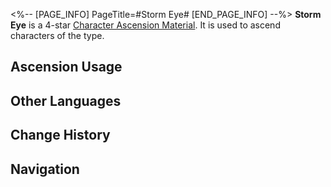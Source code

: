 <%-- [PAGE_INFO]
PageTitle=#Storm Eye#
[END_PAGE_INFO] --%>
{{Item Infobox
|id          = 110405
|image       = Item Storm Eye.png
|type        = Character Ascension Material
|invCategory = Upgrade Materials
|rarity      = 4
|effect      = Arrows belonged to a Stormbringer. Can be used for the Ascension of Wind characters.
|description = Used to belong to a certain Fragmentum monster modeled after a certain kind of Voidrangers. An arrowhead can be barely seen buried in the center of the vortex.
|source1     = [[Stagnant Shadow: Rivet Town]]
|source2     = [[Stagnant Shadow (Rivet Town)]]
|source3     = [[Omni-Synthesizer]] &mdash; Material Exchange
}}
{{Description|''"Those who perish in the Fragmentum shall rise again where they met their demise."''}}
'''Storm Eye''' is a 4-star [[Character Ascension Material]]. It is used to ascend characters of the {{Color|undefined|link=1}} type.

==Ascension Usage==
{{Ascension Usage}}

==Other Languages==
{{Other Languages
|en   = Storm Eye
|zhs  = 暴风之眼
|zht  = 暴風之眼
|ja   = 暴風の眼
|ko   = 폭풍의 눈
|es   = Ojo del vendaval
|fr   = Œil de la tempête
|ru   = Глаз бури
|th   = Storm Eye
|vi   = Mắt Bão Gió
|de   = Sturmauge
|id   = Storm Eye
|pt   = Olho Tempestuoso
}}

==Change History==
{{Change History|1.0}}

==Navigation==
{{Upgrade Material Navbox}}